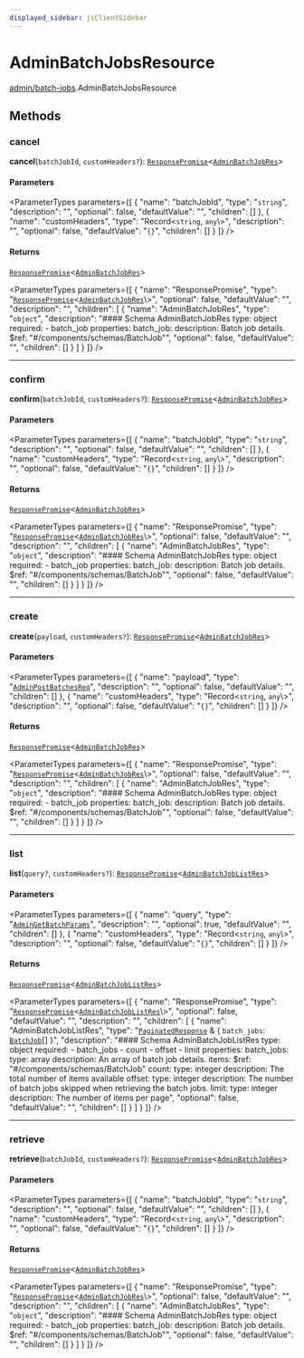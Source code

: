 ```yaml
---
displayed_sidebar: jsClientSidebar
---
```



# AdminBatchJobsResource

[admin/batch-jobs](../../modules/admin_batch_jobs.mdx).AdminBatchJobsResource

## Methods

### cancel

**cancel**(`batchJobId`, `customHeaders?`): [`ResponsePromise`](../../swaps/modules/swaps.internal.mdx#responsepromise)<[`AdminBatchJobRes`](../modules/admin_batch_jobs.internal.mdx#adminbatchjobres)\>

#### Parameters

<ParameterTypes parameters={[
  {
    "name": "batchJobId",
    "type": "`string`",
    "description": "",
    "optional": false,
    "defaultValue": "",
    "children": []
  },
  {
    "name": "customHeaders",
    "type": "Record<`string`, `any`\\>",
    "description": "",
    "optional": false,
    "defaultValue": "`{}`",
    "children": []
  }
]} />

#### Returns

[`ResponsePromise`](../../swaps/modules/swaps.internal.mdx#responsepromise)<[`AdminBatchJobRes`](../modules/admin_batch_jobs.internal.mdx#adminbatchjobres)\>

<ParameterTypes parameters={[
  {
    "name": "ResponsePromise",
    "type": "[`ResponsePromise`](../../swaps/modules/swaps.internal.mdx#responsepromise)<[`AdminBatchJobRes`](../modules/admin_batch_jobs.internal.mdx#adminbatchjobres)\\>",
    "optional": false,
    "defaultValue": "",
    "description": "",
    "children": [
      {
        "name": "AdminBatchJobRes",
        "type": "`object`",
        "description": "#### Schema AdminBatchJobRes type: object required: - batch_job properties: batch_job: description: Batch job details. $ref: \"#/components/schemas/BatchJob\"",
        "optional": false,
        "defaultValue": "",
        "children": []
      }
    ]
  }
]} />

___

### confirm

**confirm**(`batchJobId`, `customHeaders?`): [`ResponsePromise`](../../swaps/modules/swaps.internal.mdx#responsepromise)<[`AdminBatchJobRes`](../modules/admin_batch_jobs.internal.mdx#adminbatchjobres)\>

#### Parameters

<ParameterTypes parameters={[
  {
    "name": "batchJobId",
    "type": "`string`",
    "description": "",
    "optional": false,
    "defaultValue": "",
    "children": []
  },
  {
    "name": "customHeaders",
    "type": "Record<`string`, `any`\\>",
    "description": "",
    "optional": false,
    "defaultValue": "`{}`",
    "children": []
  }
]} />

#### Returns

[`ResponsePromise`](../../swaps/modules/swaps.internal.mdx#responsepromise)<[`AdminBatchJobRes`](../modules/admin_batch_jobs.internal.mdx#adminbatchjobres)\>

<ParameterTypes parameters={[
  {
    "name": "ResponsePromise",
    "type": "[`ResponsePromise`](../../swaps/modules/swaps.internal.mdx#responsepromise)<[`AdminBatchJobRes`](../modules/admin_batch_jobs.internal.mdx#adminbatchjobres)\\>",
    "optional": false,
    "defaultValue": "",
    "description": "",
    "children": [
      {
        "name": "AdminBatchJobRes",
        "type": "`object`",
        "description": "#### Schema AdminBatchJobRes type: object required: - batch_job properties: batch_job: description: Batch job details. $ref: \"#/components/schemas/BatchJob\"",
        "optional": false,
        "defaultValue": "",
        "children": []
      }
    ]
  }
]} />

___

### create

**create**(`payload`, `customHeaders?`): [`ResponsePromise`](../../swaps/modules/swaps.internal.mdx#responsepromise)<[`AdminBatchJobRes`](../modules/admin_batch_jobs.internal.mdx#adminbatchjobres)\>

#### Parameters

<ParameterTypes parameters={[
  {
    "name": "payload",
    "type": "[`AdminPostBatchesReq`](../../internal/classes/admin_batch_jobs.internal.AdminPostBatchesReq.mdx)",
    "description": "",
    "optional": false,
    "defaultValue": "",
    "children": []
  },
  {
    "name": "customHeaders",
    "type": "Record<`string`, `any`\\>",
    "description": "",
    "optional": false,
    "defaultValue": "`{}`",
    "children": []
  }
]} />

#### Returns

[`ResponsePromise`](../../swaps/modules/swaps.internal.mdx#responsepromise)<[`AdminBatchJobRes`](../modules/admin_batch_jobs.internal.mdx#adminbatchjobres)\>

<ParameterTypes parameters={[
  {
    "name": "ResponsePromise",
    "type": "[`ResponsePromise`](../../swaps/modules/swaps.internal.mdx#responsepromise)<[`AdminBatchJobRes`](../modules/admin_batch_jobs.internal.mdx#adminbatchjobres)\\>",
    "optional": false,
    "defaultValue": "",
    "description": "",
    "children": [
      {
        "name": "AdminBatchJobRes",
        "type": "`object`",
        "description": "#### Schema AdminBatchJobRes type: object required: - batch_job properties: batch_job: description: Batch job details. $ref: \"#/components/schemas/BatchJob\"",
        "optional": false,
        "defaultValue": "",
        "children": []
      }
    ]
  }
]} />

___

### list

**list**(`query?`, `customHeaders?`): [`ResponsePromise`](../../swaps/modules/swaps.internal.mdx#responsepromise)<[`AdminBatchJobListRes`](../modules/admin_batch_jobs.internal.mdx#adminbatchjoblistres)\>

#### Parameters

<ParameterTypes parameters={[
  {
    "name": "query",
    "type": "[`AdminGetBatchParams`](../../internal/classes/admin_batch_jobs.internal.AdminGetBatchParams.mdx)",
    "description": "",
    "optional": true,
    "defaultValue": "",
    "children": []
  },
  {
    "name": "customHeaders",
    "type": "Record<`string`, `any`\\>",
    "description": "",
    "optional": false,
    "defaultValue": "`{}`",
    "children": []
  }
]} />

#### Returns

[`ResponsePromise`](../../swaps/modules/swaps.internal.mdx#responsepromise)<[`AdminBatchJobListRes`](../modules/admin_batch_jobs.internal.mdx#adminbatchjoblistres)\>

<ParameterTypes parameters={[
  {
    "name": "ResponsePromise",
    "type": "[`ResponsePromise`](../../swaps/modules/swaps.internal.mdx#responsepromise)<[`AdminBatchJobListRes`](../modules/admin_batch_jobs.internal.mdx#adminbatchjoblistres)\\>",
    "optional": false,
    "defaultValue": "",
    "description": "",
    "children": [
      {
        "name": "AdminBatchJobListRes",
        "type": "[`PaginatedResponse`](../modules/admin_batch_jobs.internal.mdx#paginatedresponse) & { `batch_jobs`: [`BatchJob`](../../internal/classes/admin_batch_jobs.internal.BatchJob.mdx)[]  }",
        "description": "#### Schema AdminBatchJobListRes type: object required: - batch_jobs - count - offset - limit properties: batch_jobs: type: array description: An array of batch job details. items: $ref: \"#/components/schemas/BatchJob\" count: type: integer description: The total number of items available offset: type: integer description: The number of batch jobs skipped when retrieving the batch jobs. limit: type: integer description: The number of items per page",
        "optional": false,
        "defaultValue": "",
        "children": []
      }
    ]
  }
]} />

___

### retrieve

**retrieve**(`batchJobId`, `customHeaders?`): [`ResponsePromise`](../../swaps/modules/swaps.internal.mdx#responsepromise)<[`AdminBatchJobRes`](../modules/admin_batch_jobs.internal.mdx#adminbatchjobres)\>

#### Parameters

<ParameterTypes parameters={[
  {
    "name": "batchJobId",
    "type": "`string`",
    "description": "",
    "optional": false,
    "defaultValue": "",
    "children": []
  },
  {
    "name": "customHeaders",
    "type": "Record<`string`, `any`\\>",
    "description": "",
    "optional": false,
    "defaultValue": "`{}`",
    "children": []
  }
]} />

#### Returns

[`ResponsePromise`](../../swaps/modules/swaps.internal.mdx#responsepromise)<[`AdminBatchJobRes`](../modules/admin_batch_jobs.internal.mdx#adminbatchjobres)\>

<ParameterTypes parameters={[
  {
    "name": "ResponsePromise",
    "type": "[`ResponsePromise`](../../swaps/modules/swaps.internal.mdx#responsepromise)<[`AdminBatchJobRes`](../modules/admin_batch_jobs.internal.mdx#adminbatchjobres)\\>",
    "optional": false,
    "defaultValue": "",
    "description": "",
    "children": [
      {
        "name": "AdminBatchJobRes",
        "type": "`object`",
        "description": "#### Schema AdminBatchJobRes type: object required: - batch_job properties: batch_job: description: Batch job details. $ref: \"#/components/schemas/BatchJob\"",
        "optional": false,
        "defaultValue": "",
        "children": []
      }
    ]
  }
]} />
